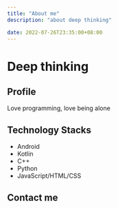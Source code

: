 ```yaml
---
title: "About me"
description: "about deep thinking"

date: 2022-07-26T23:35:00+08:00
---
```


# Deep thinking
## Profile
Love programming, love being alone
## Technology Stacks
- Android
- Kotlin
- C++
- Python
- JavaScript/HTML/CSS
## Contact me
<Contact Logo={QQ} content="632518410" />
<Contact Logo={Email} content="honguilee@163.com" />
<Contact Logo={Wechat} content="somepixel" />
